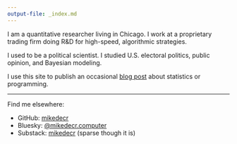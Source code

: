 ```yaml
---
output-file: _index.md
---
```


I am a quantitative researcher living in Chicago.
I work at a proprietary trading firm doing R&D for high-speed, algorithmic strategies.

I used to be a political scientist.
I studied U.S. electoral politics, public opinion, and Bayesian modeling.

I use this site to publish an occasional [blog post](blog) about statistics or programming.

---

Find me elsewhere:

- GitHub: [mikedecr](https://www.github.com/mikedecr)
- Bluesky: [@mikedecr.computer](https://bsky.app/profile/mikedecr.computer)
- Substack: [mikedecr](https://substack.com/@mikedecr) (sparse though it is)
